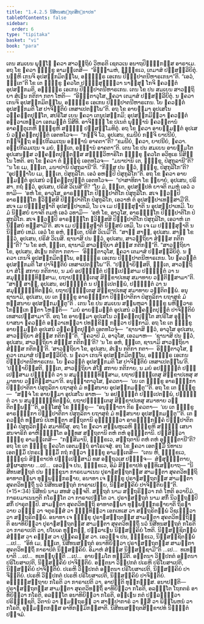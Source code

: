 ```yaml
---
title: "1.4.2.5 ນິສີທນສນ຺ຖຕສິກ຺ຂາປທ"
tableOfContents: false
sidebar:
  order: 6
type: "tipitaka"
basket: "vi"
book: "para"
---
```



<DynamicBreadcrumb />

<Division number="565" book="para">

<Paragraph number="2158" book="para">
ເຕນ ສມເຍນ ພຸທ຺ໂຘ ຠຄວາ ສາວຕ຺ຖິຍໍ ວິຫຣຕິ ເຊຕວເນ ອນາຖປິຓ຺ຑິກສ຺ສ ອາຣາເມ. ອຖ ໂຂ ຠຄວາ ຠິກ຺ຂູ ອາມນ຺ເຕສິ—  “ອິຈ຺ຉາມຫໍ, ຠິກ຺ຂເວ, ເຕມາສໍ ປຏິສລ຺ລີຍິຕຸໍ. ນມ຺ຫິ ເກນຈິ ອຸປສງ຺ກມິຕພ຺ໂພ, ອຎ຺ຎຕ຺ຣ ເອເກນ ປິຓ຺ຑປາຕນີຫາຣເກນາ”ຕິ. “ເອວໍ, ຠນ຺ເຕ”ຕິ ໂຂ ເຕ ຠິກ຺ຂູ ຠຄວໂຕ ປຏິສ຺ສຸຓິຕ຺ວາ ນາສ຺ສຸຘ ໂກຈິ ຠຄວນ຺ຕໍ ອຸປສງ຺ກມຕິ, ອຎ຺ຎຕ຺ຣ ເອເກນ ປິຓ຺ຑປາຕນີຫາຣເກນ. ເຕນ ໂຂ ປນ ສມເຍນ ສາວຕ຺ຖິຍາ ສໍເຆນ ກຕິກາ ກຕາ ໂຫຕິ—  “ອິຈ຺ຉຕາວຸໂສ, ຠຄວາ ເຕມາສໍ ປຏິສລ຺ລີຍິຕຸໍ. ນ ຠຄວາ ເກນຈິ ອຸປສງ຺ກມິຕພ຺ໂພ, ອຎ຺ຎຕ຺ຣ ເອເກນ ປິຓ຺ຑປາຕນີຫາຣເກນ. ໂຍ ຠຄວນ຺ຕໍ ອຸປສງ຺ກມຕິ ໂສ ປາຈິຕ຺ຕິຍໍ ເທສາເປຕພ຺ໂພ”ຕິ.
</Paragraph>

<Paragraph number="2159" book="para">
ອຖ ໂຂ ອາຍສ຺ມາ ອຸປເສໂນ ວງ຺ຄນ຺ຕປຸຕ຺ໂຕ, ສປຣິໂສ ເຍນ ຠຄວາ ເຕນຸປສງ຺ກມິ; ອຸປສງ຺ກມິຕ຺ວາ ຠຄວນ຺ຕໍ ອຠິວາເທຕ຺ວາ ເອກມນ຺ຕໍ ນິສີທິ. ອາຈິຓ຺ຓໍ ໂຂ ປເນຕໍ ພຸທ຺ຘານໍ ຠຄວນ຺ຕານໍ ອາຄນ຺ຕຸເກຫິ ຠິກ຺ຂູຫິ ສທ຺ຘິໍ ປຏິສມ຺ໂມທິຕຸໍ. ອຖ ໂຂ ຠຄວາ ອາຍສ຺ມນ຺ຕໍ ອຸປເສນໍ ວງ຺ຄນ຺ຕປຸຕ຺ຕໍ ເອຕທໂວຈ—  “ກຈ຺ຈິ ໂວ, ອຸປເສນ, ຂມນີຍໍ ກຈ຺ຈິ ຍາປນີຍໍ, ກຈ຺ຈິຕ຺ຖ ອປ຺ປກິລມເຖນ ອທ຺ຘານໍ ອາຄຕາ”ຕິ? “ຂມນີຍໍ, ຠຄວາ, ຍາປນີຍໍ, ຠຄວາ. ອປ຺ປກິລມເຖນ ຈ ມຍໍ, ຠນ຺ເຕ, ອທ຺ຘານໍ ອາຄຕາ”ຕິ.
</Paragraph>

<Paragraph number="2160" book="para">
ເຕນ ໂຂ ປນ ສມເຍນ ອາຍສ຺ມໂຕ ອຸປເສນສ຺ສ ວງ຺ຄນ຺ຕປຸຕ຺ຕສ຺ສ ສທ຺ຘິວິຫາຣິໂກ ຠິກ຺ຂຸ ຠຄວໂຕ ອວິທູເຣ ນິສິນ຺ໂນ ໂຫຕິ. ອຖ ໂຂ ຠຄວາ ຕໍ ຠິກ຺ຂຸໍ ເອຕທໂວຈ—  “ມນາປານິ ເຕ, ຠິກ຺ຂຸ, ປໍສຸກູລານີ”ຕິ? “ນ ໂຂ ເມ, ຠນ຺ເຕ, ມນາປານິ ປໍສຸກູລານີ”ຕິ. “ກິສ຺ສ ປນ ຕ຺ວໍ, ຠິກ຺ຂຸ, ປໍສຸກູລິໂກ”ຕິ? “ອຸປຊ຺ຌາໂຍ ເມ, ຠນ຺ເຕ, ປໍສຸກູລິໂກ. ເອວໍ ອຫມ຺ປິ ປໍສຸກູລິໂກ”ຕິ. ອຖ ໂຂ ຠຄວາ ອາຍສ຺ມນ຺ຕໍ ອຸປເສນໍ ວງ຺ຄນ຺ຕປຸຕ຺ຕໍ ເອຕທໂວຈ—  “ປາສາທິກາ ໂຂ ຕ຺ຍາຍໍ, ອຸປເສນ, ປຣິສາ. ກຖໍ ຕ຺ວໍ, ອຸປເສນ, ປຣິສໍ ວິເນສີ”ຕິ? “ໂຍ ມໍ, ຠນ຺ເຕ, ອຸປສມ຺ປທໍ ຍາຈຕິ ຕມຫໍ ເອວໍ ວທາມິ—  ‘ອຫໍ ໂຂ, ອາວຸໂສ, ອາຣຎ຺ຎິໂກ ປິຓ຺ຑປາຕິໂກ ປໍສຸກູລິໂກ. ສເຈ ຕ຺ວມ຺ປິ ອາຣຎ຺ຎິໂກ ຠວິສ຺ສສິ ປິຓ຺ຑປາຕິໂກ ປໍສຸກູລິໂກ, ເອວາຫໍ ຕໍ ອຸປສມ຺ປາເທສ຺ສາມີ’ຕິ. ສເຈ ເມ ປຏິສ຺ສຸຓາຕິ ອຸປສມ຺ປາເທມິ, ໂນ ເຈ ເມ ປຏິສ຺ສຸຓາຕິ ນ ອຸປສມ຺ປາເທມິ. ໂຍ ມໍ ນິສ຺ສຍໍ ຍາຈຕິ ຕມຫໍ ເອວໍ ວທາມິ—  ‘ອຫໍ ໂຂ, ອາວຸໂສ, ອາຣຎ຺ຎິໂກ ປິຓ຺ຑປາຕິໂກ ປໍສຸກູລິໂກ. ສເຈ ຕ຺ວມ຺ປິ ອາຣຎ຺ຎິໂກ ຠວິສ຺ສສິ ປິຓ຺ຑປາຕິໂກ ປໍສຸກູລິໂກ, ເອວາຫໍ ເຕ ນິສ຺ສຍໍ ທສ຺ສາມີ’ຕິ. ສເຈ ເມ ປຏິສ຺ສຸຓາຕິ ນິສ຺ສຍໍ ເທມິ, ໂນ ເຈ ເມ ປຏິສ຺ສຸຓາຕິ ນ ນິສ຺ສຍໍ ເທມິ. ເອວໍ ໂຂ ອຫໍ, ຠນ຺ເຕ, ປຣິສໍ ວິເນມີ”ຕິ.
</Paragraph>

<Paragraph number="2161" book="para">
“ສາຘຸ ສາຘຸ, ອຸປເສນ. ສາຘຸ ໂຂ ຕ຺ວໍ, ອຸປເສນ, ປຣິສໍ ວິເນສິ. ຊານາສິ ປນ ຕ຺ວໍ, ອຸປເສນ, ສາວຕ຺ຖິຍາ ສໍຆສ຺ສ ກຕິກນ຺”ຕິ? “ນ ໂຂ ອຫໍ, ຠນ຺ເຕ, ຊານາມິ ສາວຕ຺ຖິຍາ ສໍຆສ຺ສ ກຕິກນ຺”ຕິ. “ສາວຕ຺ຖິຍາ ໂຂ, ອຸປເສນ, ສໍເຆນ ກຕິກາ ກຕາ—  ‘ອິຈ຺ຉຕາວຸໂສ, ຠຄວາ ເຕມາສໍ ປຏິສລ຺ລີຍິຕຸໍ. ນ ຠຄວາ ເກນຈິ ອຸປສງ຺ກມິຕພ຺ໂພ, ອຎ຺ຎຕ຺ຣ ເອເກນ ປິຓ຺ຑປາຕນີຫາຣເກນ. ໂຍ ຠຄວນ຺ຕໍ ອຸປສງ຺ກມຕິ ໂສ ປາຈິຕ຺ຕິຍໍ ເທສາເປຕພ຺ໂພ’”ຕິ. “ປຎ຺ຎາຍິສ຺ສຕິ, ຠນ຺ເຕ, ສາວຕ຺ຖິຍາ ສໍໂຆ ສກາຍ ກຕິກາຍ, ນ ມຍໍ ອປຎ຺ຎຕ຺ຕໍ ປຎ຺ຎເປສ຺ສາມ ປຎ຺ຎຕ຺ຕໍ ວາ ນ ສມຸຈ຺ຉິນ຺ທິສ຺ສາມ, ຍຖາປຎ຺ຎຕ຺ເຕສຸ ສິກ຺ຂາປເທສຸ ສມາທາຍ ວຕ຺ຕິສ຺ສາມາ”ຕິ. “ສາຘຸ ສາຘຸ, ອຸປເສນ, ອປຎ຺ຎຕ຺ຕໍ ນ ປຎ຺ຎເປຕພ຺ພໍ, ປຎ຺ຎຕ຺ຕໍ ວາ ນ ສມຸຈ຺ຉິນ຺ທິຕພ຺ພໍ, ຍຖາປຎ຺ຎຕ຺ເຕສຸ ສິກ຺ຂາປເທສຸ ສມາທາຍ ວຕ຺ຕິຕພ຺ພໍ. ອນຸຊານາມິ, ອຸປເສນ, ເຍ ເຕ ຠິກ຺ຂູ ອາຣຎ຺ຎິກາ ປິຓ຺ຑປາຕິກາ ປໍສຸກູລິກາ ຍຖາສຸຂໍ ມໍ ທສ຺ສນາຍ ອຸປສງ຺ກມນ຺ຕູ”ຕິ .
</Paragraph>

</Division>
<Division number="566" book="para">

<Paragraph number="2162" book="para">
ເຕນ ໂຂ ປນ ສມເຍນ ສມ຺ພຫຸລາ ຠິກ຺ຂູ ພຫິທ຺ວາຣໂກຏ຺ຐເກ ຐິຕາ ໂຫນ຺ຕິ—  “ມຍໍ ອາຍສ຺ມນ຺ຕໍ ອຸປເສນໍ ວງ຺ຄນ຺ຕປຸຕ຺ຕໍ ປາຈິຕ຺ຕິຍໍ ເທສາເປສ຺ສາມາ”ຕິ. ອຖ ໂຂ ອາຍສ຺ມາ ອຸປເສໂນ ວງ຺ຄນ຺ຕປຸຕ຺ໂຕ ສປຣິໂສ ອຸຏ຺ຐາຍາສນາ ຠຄວນ຺ຕໍ ອຠິວາເທຕ຺ວາ ປທກ຺ຂິຓໍ ກຕ຺ວາ ປກ຺ກາມິ. ອຖ ໂຂ ເຕ ຠິກ຺ຂູ ອາຍສ຺ມນ຺ຕໍ ອຸປເສນໍ ວງ຺ຄນ຺ຕປຸຕ຺ຕໍ ເອຕທໂວຈຸໍ—  “ຊານາສິ ຕ຺ວໍ, ອາວຸໂສ ອຸປເສນ, ສາວຕ຺ຖິຍາ ສໍຆສ຺ສ ກຕິກນ຺”ຕິ. “ຠຄວາປິ ມໍ, ອາວຸໂສ, ເອວມາຫ—  ‘ຊານາສິ ປນ ຕ຺ວໍ, ອຸປເສນ, ສາວຕ຺ຖິຍາ ສໍຆສ຺ສ ກຕິກນ຺’ຕິ? ‘ນ ໂຂ ອຫໍ, ຠນ຺ເຕ, ຊານາມິ ສາວຕ຺ຖິຍາ ສໍຆສ຺ສ ກຕິກນ຺’ຕິ. ‘ສາວຕ຺ຖິຍາ ໂຂ, ອຸປເສນ, ສໍເຆນ ກຕິກາ ກຕາ—  ອິຈ຺ຉຕາວຸໂສ, ຠຄວາ ເຕມາສໍ ປຏິສລ຺ລີຍິຕຸໍ. ນ ຠຄວາ ເກນຈິ ອຸປສງ຺ກມິຕພ຺ໂພ, ອຎ຺ຎຕ຺ຣ ເອເກນ ປິຓ຺ຑປາຕນີຫາຣເກນ. ໂຍ ຠຄວນ຺ຕໍ ອຸປສງ຺ກມຕິ ໂສ ປາຈິຕ຺ຕິຍໍ ເທສາເປຕພ຺ໂພ’ຕິ. ‘ປຎ຺ຎາຍິສ຺ສຕິ, ຠນ຺ເຕ, ສາວຕ຺ຖິຍາ ສໍໂຆ ສກາຍ ກຕິກາຍ, ນ ມຍໍ ອປຎ຺ຎຕ຺ຕໍ ປຎ຺ຎເປສ຺ສາມ ປຎ຺ຎຕ຺ຕໍ ວາ ນ ສມຸຈ຺ຉິນ຺ທິສ຺ສາມ, ຍຖາປຎ຺ຎຕ຺ເຕສຸ ສິກ຺ຂາປເທສຸ ສມາທາຍ ວຕ຺ຕິສ຺ສາມາ’ຕິ. ອນຸຎ຺ຎາຕາວຸໂສ, ຠຄວຕາ—  ‘ເຍ ເຕ ຠິກ຺ຂູ ອາຣຎ຺ຎິກາ ປິຓ຺ຑປາຕິກາ ປໍສຸກູລິກາ ຍຖາສຸຂໍ ມໍ ທສ຺ສນາຍ ອຸປສງ຺ກມນ຺ຕູ’”ຕິ.
</Paragraph>

<Paragraph number="2163" book="para">
ອຖ ໂຂ ເຕ ຠິກ຺ຂູ—  “ສຈ຺ຈໍ ໂຂ ອາຍສ຺ມາ ອຸປເສໂນ ອາຫ—  ‘ນ ອປຎ຺ຎຕ຺ຕໍ ປຎ຺ຎເປຕພ຺ພໍ, ປຎ຺ຎຕ຺ຕໍ ວາ ນ ສມຸຈ຺ຉິນ຺ທິຕພ຺ພໍ, ຍຖາປຎ຺ຎຕ຺ເຕສຸ ສິກ຺ຂາປເທສຸ ສມາທາຍ ວຕ຺ຕິຕພ຺ພນ຺’”ຕິ. ອສ຺ໂສສຸໍ ໂຂ ຠິກ຺ຂູ—  “ອນຸຎ຺ຎາຕາ ກິຣ ຠຄວຕາ—  ‘ເຍ ເຕ ຠິກ຺ຂູ ອາຣຎ຺ຎິກາ ປິຓ຺ຑປາຕິກາ ປໍສຸກູລິກາ ຍຖາສຸຂໍ ມໍ ທສ຺ສນາຍ ອຸປສງ຺ກມນ຺ຕູ’”ຕິ. ເຕ ຠຄວນ຺ຕໍ ທສ຺ສນໍ ປິເຫນ຺ຕາ ສນ຺ຖຕານິ ອຸຊ຺ຌິຕ຺ວາ ອາຣຎ຺ຎິກງ຺ຄໍ ປິຓ຺ຑປາຕິກງ຺ຄໍ ປໍສຸກູລິກງ຺ຄໍ ສມາທິຍິໍສຸ. ອຖ ໂຂ ຠຄວາ ສມ຺ພຫຸເລຫິ ຠິກ຺ຂູຫິ ສທ຺ຘິໍ ເສນາສນຈາຣິກໍ ອາຫິຓ຺ຑນ຺ໂຕ ອທ຺ທສ ສນ຺ຖຕານິ ຕຫໍ ຕຫໍ ອຸຊ຺ຌິຕານິ. ປສ຺ສິຕ຺ວາ ຠິກ຺ຂູ ອາມນ຺ເຕສິ—  “ກສ຺ສິມານິ, ຠິກ຺ຂເວ, ສນ຺ຖຕານິ ຕຫໍ ຕຫໍ ອຸຊ຺ຌິຕານີ”ຕິ?
</Paragraph>

<Paragraph number="2164" book="para">
ອຖ ໂຂ ເຕ ຠິກ຺ຂູ ຠຄວໂຕ ເອຕມຕ຺ຖໍ ອາໂຣເຈສຸໍ. ອຖ ໂຂ ຠຄວາ ເອຕສ຺ມິໍ ນິທາເນ ເອຕສ຺ມິໍ ປກຣເຓ ຘມ຺ມິໍ ກຖໍ ກຕ຺ວາ ຠິກ຺ຂູ ອາມນ຺ເຕສິ—  “ເຕນ ຫິ, ຠິກ຺ຂເວ, ຠິກ຺ຂູນໍ ສິກ຺ຂາປທໍ ປຎ຺ຎເປສ຺ສາມິ ທສ ອຕ຺ຖວເສ ປຏິຈ຺ຈ—  ສໍຆສຸຏ຺ຐຸຕາຍ, ສໍຆຜາສຸຕາຍ …ເປ…  ເອວຎ຺ຈ ປນ, ຠິກ຺ຂເວ, ອິມໍ ສິກ຺ຂາປທໍ ອຸທ຺ທິເສຍ຺ຍາຖ—
</Paragraph>

</Division>
<Division number="567" book="para">

<Paragraph number="2165" book="para">
<Emphasis>“ນິສີທນສນ຺ຖຕໍ ປນ ຠິກ຺ຂຸນາ ກາຣຍມາເນນ ປຸຣາຓສນ຺ຖຕສ຺ສ ສາມນ຺ຕາ ສຸຄຕວິທຕ຺ຖິ ອາທາຕພ຺ພາ ທຸພ຺ພຓ຺ຓກຣຓາຍ, ອນາທາ ເຈ ຠິກ຺ຂຸ ປຸຣາຓສນ຺ຖຕສ຺ສ ສາມນ຺ຕາ ສຸຄຕວິທຕ຺ຖິໍ ນວໍ ນິສີທນສນ຺ຖຕໍ ກາຣາເປຍ຺ຍ, ນິສ຺ສຄ຺ຄິຍໍ ປາຈິຕ຺ຕິຍນ຺”</Emphasis>ຕິ. (*15*:<Emphasis>34</Emphasis>)
</Paragraph>

</Division>
<Division number="568" book="para">

<Paragraph number="2166" book="para">
<Emphasis>ນິສີທນໍ</Emphasis> ນາມ ສທສໍ ວຸຈ຺ຈຕິ.
</Paragraph>

<Paragraph number="2167" book="para">
<Emphasis>ສນ຺ຖຕໍ</Emphasis> ນາມ ສນ຺ຖຣິຕ຺ວາ ກຕໍ ໂຫຕິ ອວາຍິມໍ.
</Paragraph>

<Paragraph number="2168" book="para">
<Emphasis>ກາຣຍມາເນນາ</Emphasis>ຕິ ກໂຣນ຺ໂຕ ວາ ກາຣາເປນ຺ໂຕ ວາ.
</Paragraph>

<Paragraph number="2169" book="para">
<Emphasis>ປຸຣາຓສນ຺ຖຕໍ</Emphasis> ນາມ ສກິໍ ນິວຕ຺ຖມ຺ປິ ສກິໍ ປາຣຸຕມ຺ປິ.
</Paragraph>

<Paragraph number="2170" book="para">
<Emphasis>ສາມນ຺ຕາ ສຸຄຕວິທຕ຺ຖິ ອາທາຕພ຺ພາ ທຸພ຺ພຓ຺ຓກຣຓາຍາ</Emphasis>ຕິ ຖິຣຠາວາຍ ວຏ຺ຏໍ ວາ ຈຕຸຣສ຺ສໍ ວາ ຉິນ຺ທິຕ຺ວາ ເອກເທເສ ວາ ສນ຺ຖຣິຕພ຺ພໍ ວິຊເຏຕ຺ວາ ວາ ສນ຺ຖຣິຕພ຺ພໍ.
</Paragraph>

<Paragraph number="2171" book="para">
<Emphasis>ອນາທາ ເຈ ຠິກ຺ຂຸ ປຸຣາຓສນ຺ຖຕສ຺ສ ສາມນ຺ຕາ ສຸຄຕວິທຕ຺ຖິນ຺</Emphasis>ຕິ ອນາທິຍິຕ຺ວາ ປຸຣາຓສນ຺ຖຕສ຺ສ ສາມນ຺ຕາ ສຸຄຕວິທຕ຺ຖິໍ ນວໍ ນິສີທນສນ຺ຖຕໍ ກໂຣຕິ ວາ ກາຣາເປຕິ ວາ, ປໂຍເຄ ທຸກ຺ກຏໍ, ປຏິລາເຠນ ນິສ຺ສຄ຺ຄິຍໍ ໂຫຕິ. ນິສ຺ສຊ຺ຊິຕພ຺ພໍ ສໍຆສ຺ສ ວາ ຄຓສ຺ສ ວາ ປຸຄ຺ຄລສ຺ສ ວາ. ເອວຎ຺ຈ ປນ, ຠິກ຺ຂເວ, ນິສ຺ສຊ຺ຊິຕພ຺ພໍ …ເປ…  “ອິທໍ ເມ, ຠນ຺ເຕ, ນິສີທນສນ຺ຖຕໍ ອນາທິຍິຕ຺ວາ ປຸຣາຓສນ຺ຖຕສ຺ສ ສາມນ຺ຕາ ສຸຄຕວິທຕ຺ຖິໍ ກາຣາປິຕໍ ນິສ຺ສຄ຺ຄິຍໍ. ອິມາຫໍ ສໍຆສ຺ສ ນິສ຺ສຊ຺ຊາມີ”ຕິ …ເປ…  ທເທຍ຺ຍາຕິ …ເປ…  ທເທຍ຺ຍຸນ຺ຕິ …ເປ…  ອາຍສ຺ມໂຕ ທມ຺ມີຕິ.
</Paragraph>

</Division>
<Division number="569" book="para">

<Paragraph number="2172" book="para">
ອຕ຺ຕນາ ວິປ຺ປກຕໍ ອຕ຺ຕນາ ປຣິໂຍສາເປຕິ, ນິສ຺ສຄ຺ຄິຍໍ ປາຈິຕ຺ຕິຍໍ. ອຕ຺ຕນາ ວິປ຺ປກຕໍ ປເຣຫິ ປຣິໂຍສາເປຕິ, ນິສ຺ສຄ຺ຄິຍໍ ປາຈິຕ຺ຕິຍໍ. ປເຣຫິ ວິປ຺ປກຕໍ ອຕ຺ຕນາ ປຣິໂຍສາເປຕິ, ນິສ຺ສຄ຺ຄິຍໍ ປາຈິຕ຺ຕິຍໍ. ປເຣຫິ ວິປ຺ປກຕໍ ປເຣຫິ ປຣິໂຍສາເປຕິ, ນິສ຺ສຄ຺ຄິຍໍ ປາຈິຕ຺ຕິຍໍ.
</Paragraph>

<Paragraph number="2173" book="para">
ອຎ຺ຎສ຺ສຕ຺ຖາຍ ກໂຣຕິ ວາ ກາຣາເປຕິ ວາ, ອາປຕ຺ຕິ ທຸກ຺ກຏສ຺ສ.
</Paragraph>

</Division>
<Division number="570" book="para">

<Paragraph number="2174" book="para">
ອນາປຕ຺ຕິ—  ປຸຣາຓສນ຺ຖຕສ຺ສ ສາມນ຺ຕາ ສຸຄຕວິທຕ຺ຖິໍ ອາທິຍິຕ຺ວາ ກໂຣຕິ, ອລຠນ຺ໂຕ ໂຖກຕຣໍ ອາທິຍິຕ຺ວາ ກໂຣຕິ, ອລຠນ຺ໂຕ ອນາທິຍິຕ຺ວາ ກໂຣຕິ, ອຎ຺ເຎນ ກຕໍ ປຏິລຠິຕ຺ວາ ປຣິຠຸຎ຺ຊຕິ, ວິຕານໍ ວາ ຠູມຕ຺ຖຣຓໍ ວາ ສາຓິປາກາຣໍ ວາ ຠິສິໍ ວາ ພິພ຺ໂພຫນໍ ວາ ກໂຣຕິ, ອຸມ຺ມຕ຺ຕກສ຺ສ ອາທິກມ຺ມິກສ຺ສາຕິ.

</Paragraph>
</Division>

<Paragraph number="2175" type="center" book="para">
ນິສີທນສນ຺ຖຕສິກ຺ຂາປທໍ ນິຏ຺ຐິຕໍ ປຎ຺ຈມໍ.
</Paragraph>